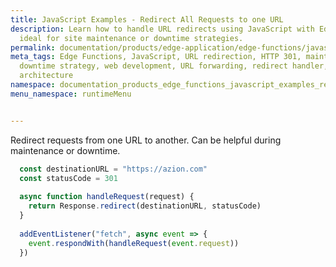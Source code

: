 ```yaml
---
title: JavaScript Examples - Redirect All Requests to one URL
description: Learn how to handle URL redirects using JavaScript with Edge Functions,
  ideal for site maintenance or downtime strategies.
permalink: documentation/products/edge-application/edge-functions/javascript-examples/redirect-requests
meta_tags: Edge Functions, JavaScript, URL redirection, HTTP 301, maintenance workflow,
  downtime strategy, web development, URL forwarding, redirect handler, serverless
  architecture
namespace: documentation_products_edge_functions_javascript_examples_redirect_url
menu_namespace: runtimeMenu


---
```


Redirect requests from one URL to another. Can be helpful during maintenance or downtime.

```js
  const destinationURL = "https://azion.com"
  const statusCode = 301
  
  async function handleRequest(request) {
    return Response.redirect(destinationURL, statusCode)
  }
  
  addEventListener("fetch", async event => {
    event.respondWith(handleRequest(event.request))
  })
```




